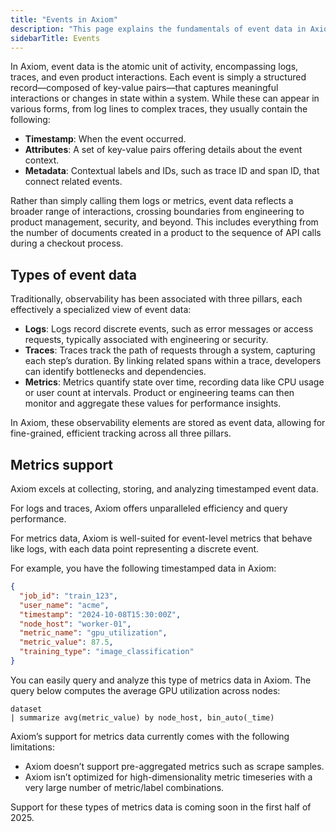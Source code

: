 ```yaml
---
title: "Events in Axiom"
description: "This page explains the fundamentals of event data in Axiom."
sidebarTitle: Events
---
```


In Axiom, event data is the atomic unit of activity, encompassing logs, traces, and even product interactions. Each event is simply a structured record—composed of key-value pairs—that captures meaningful interactions or changes in state within a system. While these can appear in various forms, from log lines to complex traces, they usually contain the following:

- **Timestamp**: When the event occurred.
- **Attributes**: A set of key-value pairs offering details about the event context.
- **Metadata**: Contextual labels and IDs, such as trace ID and span ID, that connect related events.

Rather than simply calling them logs or metrics, event data reflects a broader range of interactions, crossing boundaries from engineering to product management, security, and beyond. This includes everything from the number of documents created in a product to the sequence of API calls during a checkout process.

## Types of event data

Traditionally, observability has been associated with three pillars, each effectively a specialized view of event data:

- **Logs**: Logs record discrete events, such as error messages or access requests, typically associated with engineering or security.
- **Traces**: Traces track the path of requests through a system, capturing each step’s duration. By linking related spans within a trace, developers can identify bottlenecks and dependencies.
- **Metrics**: Metrics quantify state over time, recording data like CPU usage or user count at intervals. Product or engineering teams can then monitor and aggregate these values for performance insights.

In Axiom, these observability elements are stored as event data, allowing for fine-grained, efficient tracking across all three pillars.

## Metrics support

Axiom excels at collecting, storing, and analyzing timestamped event data.

For logs and traces, Axiom offers unparalleled efficiency and query performance.

For metrics data, Axiom is well-suited for event-level metrics that behave like logs, with each data point representing a discrete event. 

For example, you have the following timestamped data in Axiom:

```json
{
  "job_id": "train_123",
  "user_name": "acme",
  "timestamp": "2024-10-08T15:30:00Z",
  "node_host": "worker-01",
  "metric_name": "gpu_utilization",
  "metric_value": 87.5,
  "training_type": "image_classification"
}
```

You can easily query and analyze this type of metrics data in Axiom. The query below computes the average GPU utilization across nodes:

```kusto
dataset
| summarize avg(metric_value) by node_host, bin_auto(_time)
```

Axiom’s support for metrics data currently comes with the following limitations:
- Axiom doesn’t support pre-aggregated metrics such as scrape samples.
- Axiom isn’t optimized for high-dimensionality metric timeseries with a very large number of metric/label combinations.

Support for these types of metrics data is coming soon in the first half of 2025.